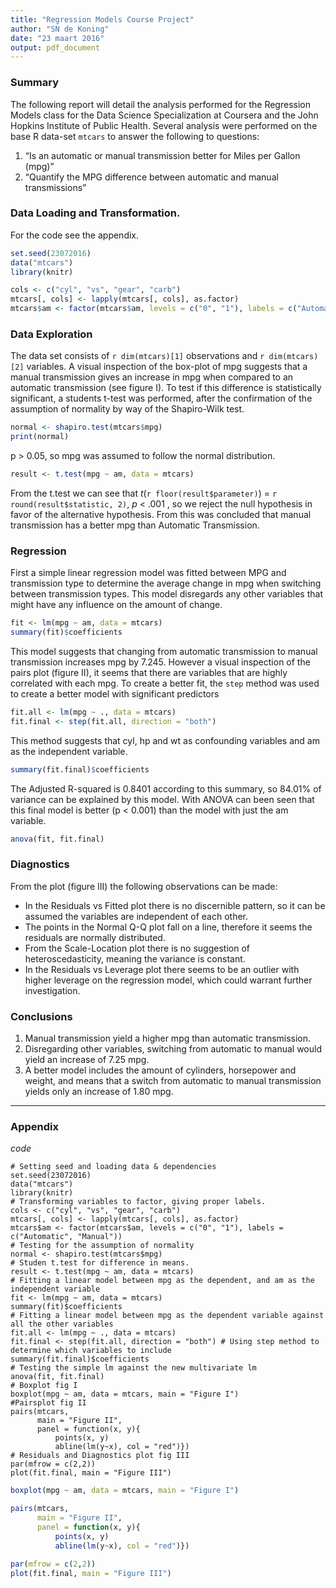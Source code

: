 ```yaml
---
title: "Regression Models Course Project"
author: "SN de Koning"
date: "23 maart 2016"
output: pdf_document
---
```


### Summary

The following report will detail the analysis performed for the Regression Models class for the Data Science Specialization at Coursera and the John Hopkins Institute of Public Health. 
Several analysis were performed on the base R data-set `mtcars` to answer the following to questions:

1. “Is an automatic or manual transmission better for Miles per Gallon (mpg)”
2. "Quantify the MPG difference between automatic and manual transmissions"

### Data Loading and Transformation.
For the code see the appendix.
```r
set.seed(23072016)
data("mtcars")
library(knitr)

cols <- c("cyl", "vs", "gear", "carb")
mtcars[, cols] <- lapply(mtcars[, cols], as.factor)
mtcars$am <- factor(mtcars$am, levels = c("0", "1"), labels = c("Automatic", "Manual"))
```

### Data Exploration

The data set consists of `r dim(mtcars)[1]` observations and `r dim(mtcars)[2]` variables.
A visual inspection of the box-plot of mpg suggests that a manual transmission gives an increase in mpg when compared to an automatic transmission (see figure I). To test if this difference is statistically significant, a students t-test was performed, after the confirmation of the assumption of normality by way of the Shapiro-Wilk test. 
```r
normal <- shapiro.test(mtcars$mpg)
print(normal)
```
p > 0.05, so mpg was assumed to follow the normal distribution.
```r
result <- t.test(mpg ~ am, data = mtcars)
```
From the t.test we can see that *t*(`r floor(result$parameter)`) = `r round(result$statistic, 2)`, *p* < .001 , so we reject the null hypothesis in favor of the alternative hypothesis. From this was concluded that manual transmission has a better mpg than Automatic Transmission.

### Regression
First a simple linear regression model was fitted between MPG and transmission type to determine the average change in mpg when switching between transmission types. This model disregards any other variables that might have any influence on the amount of change.
```r
fit <- lm(mpg ~ am, data = mtcars)
summary(fit)$coefficients
```
This model suggests that changing from automatic transmission to manual transmission increases mpg by 7.245. However a visual inspection of the pairs plot (figure II), it seems that there are variables that are highly correlated with each mpg. To create a better fit, the `step` method was used to create a better model with significant predictors

```r
fit.all <- lm(mpg ~ ., data = mtcars)
fit.final <- step(fit.all, direction = "both")
```
This method suggests that cyl, hp and wt as confounding variables and am as the independent variable.
```r
summary(fit.final)$coefficients
```
The Adjusted R-squared is 0.8401 according to this summary, so 84.01% of variance can be explained by this model.
With ANOVA can been seen that this final model is better (p < 0.001) than the model with just the am variable.
```r
anova(fit, fit.final)
```

### Diagnostics
From the plot (figure III) the following observations can be made: 

* In the Residuals vs Fitted plot there is no discernible pattern, so it can be assumed the variables are independent of each other. 
* The points in the Normal Q-Q plot fall on a line, therefore it seems the residuals are normally distributed.
* From the Scale-Location plot there is no suggestion of heteroscedasticity, meaning the variance is constant. 
* In the Residuals vs Leverage plot there seems to be an outlier with higher leverage on the regression model, which could warrant further investigation. 

### Conclusions
1. Manual transmission yield a higher mpg than automatic transmission.
2. Disregarding other variables, switching from automatic to manual would yield an increase of 7.25 mpg.
3. A better model includes the amount of cylinders, horsepower and weight, and means that a switch from automatic to manual transmission yields only an increase of 1.80 mpg.

***

### Appendix
*code*
```
# Setting seed and loading data & dependencies
set.seed(23072016)
data("mtcars")
library(knitr)
# Transforming variables to factor, giving proper labels.
cols <- c("cyl", "vs", "gear", "carb")
mtcars[, cols] <- lapply(mtcars[, cols], as.factor)
mtcars$am <- factor(mtcars$am, levels = c("0", "1"), labels = c("Automatic", "Manual"))
# Testing for the assumption of normality
normal <- shapiro.test(mtcars$mpg)
# Studen t.test for difference in means.
result <- t.test(mpg ~ am, data = mtcars)
# Fitting a linear model between mpg as the dependent, and am as the independent variable
fit <- lm(mpg ~ am, data = mtcars)
summary(fit)$coefficients
# Fitting a linear model between mpg as the dependent variable against all the other variables
fit.all <- lm(mpg ~ ., data = mtcars)
fit.final <- step(fit.all, direction = "both") # Using step method to determine which variables to include
summary(fit.final)$coefficients
# Testing the simple lm against the new multivariate lm
anova(fit, fit.final)
# Boxplot fig I
boxplot(mpg ~ am, data = mtcars, main = "Figure I")
#Pairsplot fig II
pairs(mtcars,
      main = "Figure II",
      panel = function(x, y){
          points(x, y)
          abline(lm(y~x), col = "red")})
# Residuals and Diagnostics plot fig III
par(mfrow = c(2,2))
plot(fit.final, main = "Figure III")
```
```r
boxplot(mpg ~ am, data = mtcars, main = "Figure I")

pairs(mtcars,
      main = "Figure II",
      panel = function(x, y){
          points(x, y)
          abline(lm(y~x), col = "red")})

par(mfrow = c(2,2))
plot(fit.final, main = "Figure III")
```


